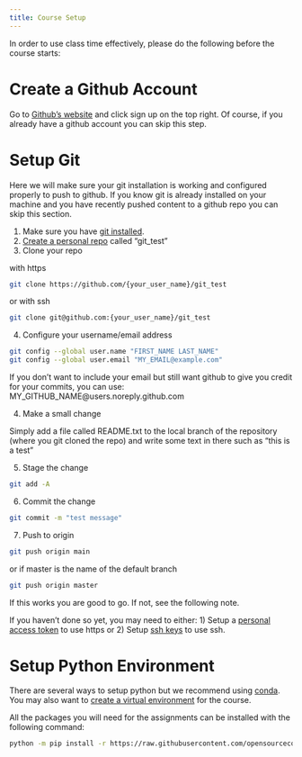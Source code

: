 ```yaml
---
title: Course Setup
---
```


In order to use class time effectively, please do the following before the course starts:

# Create a Github Account

Go to [Github's website](https://github.com/) and click sign up on the top right. Of course, if you already have a github account you can skip this step.


# Setup Git

Here we will make sure your git installation is working and configured properly to push to github. If you know git is already installed on your machine and you have recently pushed content to a github repo you can skip this section.

1. Make sure you have [git installed](https://git-scm.com/book/en/v2/Getting-Started-Installing-Git).
2. [Create a personal repo](https://docs.github.com/en/get-started/quickstart/create-a-repo) called "git_test"
3. Clone your repo

with https
```bash
git clone https://github.com/{your_user_name}/git_test
```

or with ssh
```bash
git clone git@github.com:{your_user_name}/git_test
```

4. Configure your username/email address

```bash
git config --global user.name "FIRST_NAME LAST_NAME"
git config --global user.email "MY_EMAIL@example.com"
```

:::{.callout-tip}
If you don't want to include your email but still want github to give you credit for your commits, you can use:
MY_GITHUB_NAME@users.noreply.github.com
:::

4. Make a small change

Simply add a file called README.txt to the local branch of the repository (where you git cloned the repo) and write some text in there such as "this is a test"

5. Stage the change
```bash
git add -A
```

6. Commit the change
```bash
git commit -m "test message"
```

7. Push to origin
```bash
git push origin main
```
or if master is the name of the default branch

```bash
git push origin master
```

If this works you are good to go. If not, see the following note.

:::{.callout-note}

If you haven't done so yet, you may need to either:
1) Setup a [personal access token](https://docs.github.com/en/authentication/keeping-your-account-and-data-secure/creating-a-personal-access-token)
to use https or 2) Setup [ssh keys](https://docs.github.com/en/authentication/connecting-to-github-with-ssh) to use ssh.

:::

# Setup Python Environment

There are several ways to setup python but we recommend using [conda](https://conda.io/projects/conda/en/latest/user-guide/install/index.html). You may also want to [create a virtual environment](https://conda.io/projects/conda/en/latest/user-guide/tasks/manage-environments.html#creating-an-environment-with-commands) for the course.

All the packages you will need for the assignments can be installed with the following command:

```bash
python -m pip install -r https://raw.githubusercontent.com/opensourcecourse/utils/main/requirements.txt
```
